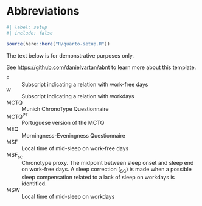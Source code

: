 <!-- %:::% .common h1 begin %:::% -->
# Abbreviations {.unnumbered}
<!-- %:::% .common h1 end %:::% -->

```r
#| label: setup
#| include: false

source(here::here("R/quarto-setup.R"))
```

::: {.callout-warning}
The text below is for demonstrative purposes only.

See <https://github.com/danielvartan/abnt> to learn more about this template.
:::

<!-- %:::% list-of-abbreviations body begin %:::% -->
~F~
: \hspace{20cm} Subscript indicating a relation with work-free days

~W~
: \hspace{20cm} Subscript indicating a relation with workdays

MCTQ
: \hspace{20cm} Munich ChronoType Questionnaire

MCTQ^PT^
: \hspace{20cm} Portuguese version of the MCTQ

MEQ
: \hspace{20cm} Morningness-Eveningness Questionnaire

MSF
: \hspace{20cm} Local time of mid-sleep on work-free days

MSF~sc~
: \hspace{20cm} Chronotype proxy. The midpoint between sleep onset and sleep end on work-free days. A sleep correction (~SC~) is made when a possible sleep compensation related to a lack of sleep on workdays is identified.

MSW
: \hspace{20cm} Local time of mid-sleep on workdays
<!-- %:::% list-of-abbreviations body end %:::% -->
